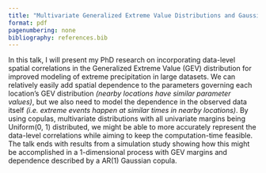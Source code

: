 ```yaml
---
title: "Multivariate Generalized Extreme Value Distributions and Gaussian Copulas"
format: pdf
pagenumbering: none
bibliography: references.bib
---
```


In this talk, I will present my PhD research on incorporating data-level spatial correlations in the Generalized Extreme Value (GEV) distribution for improved modeling of extreme precipitation in large datasets. We can relatively easily add spatial dependence to the parameters governing each location's GEV distribution *(nearby locations have similar parameter values)*, but we also need to model the dependence in the observed data itself *(i.e. extreme events happen at similar times in nearby locations)*. By using copulas, multivariate distributions with all univariate margins being Uniform(0, 1) distributed, we might be able to more accurately represent the data-level correlations while aiming to keep the computation-time feasible. The talk ends with results from a simulation study showing how this might be accomplished in a 1-dimensional process with GEV margins and dependence described by a AR(1) Gaussian copula.

